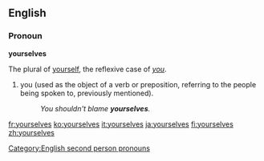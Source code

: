==English==

===Pronoun===
'''yourselves'''

The plural of [[yourself]], the reflexive case of ''[[you]]''. 

#you (used as the object of a verb or preposition, referring to the people being spoken to, previously mentioned).
#:''You shouldn't blame '''yourselves'''.''

[[Category:English second person pronouns]]

[[fr:yourselves]]
[[ko:yourselves]]
[[it:yourselves]]
[[ja:yourselves]]
[[fi:yourselves]]
[[zh:yourselves]]